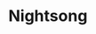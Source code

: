
# Nightsong
<ProjectDetails
  floatRight
  region="Stormlands"
  house="House Caron"
  type="Castle"
  status="Completed"
  warp="/warp nightsong"
  projectLead="tsarkaiser84"
  dateStarted="2014-08-24T07:00:00+00:00"
  dateCompleted="2014-08-24T07:00:00+00:00"
/>

